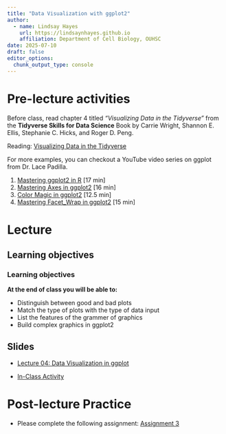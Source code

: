 ```yaml
---
title: "Data Visualization with ggplot2"
author: 
  - name: Lindsay Hayes
    url: https://lindsaynhayes.github.io
    affiliation: Department of Cell Biology, OUHSC
date: 2025-07-10
draft: false
editor_options: 
  chunk_output_type: console
---
```


# Pre-lecture activities

Before class, read chapter 4 titled *"Visualizing Data in the Tidyverse"* from the **Tidyverse Skills for Data Science** Book by Carrie Wright, Shannon E. Ellis, Stephanie C. Hicks, and Roger D. Peng.

Reading: [Visualizing Data in the Tidyverse](https://jhudatascience.org/tidyversecourse/dataviz.html)

For more examples, you can checkout a YouTube video series on ggplot from Dr. Lace Padilla.

1. [Mastering ggplot2 in R](https://youtu.be/iYGDhcNCWDI?si=npvVMpihW-0puqy1)     [17 min]
2. [Mastering Axes in ggplot2](https://youtu.be/Iw3LEa7nxQE?si=B0UTEifi9y1-vLIz)  [16 min]
3. [Color Magic in ggplot2](https://youtu.be/50o5UQHbkdI?si=WeGH8WBP2pNRkTsz)     [12.5 min]
4. [Mastering Facet_Wrap in ggplot2](https://youtu.be/U7i5FozHkW8?si=7wkiGp65r_lQgdit) [15 min]


# Lecture

## Learning objectives

::: callout-note
### Learning objectives

**At the end of class you will be able to:**

-   Distinguish between good and bad plots
-   Match the type of plots with the type of data input
-   List the features of the grammer of graphics
-   Build complex graphics in ggplot2

:::

## Slides

-   [Lecture 04: Data Visualization in ggplot](https://docs.google.com/presentation/d/1zNF0ai86dW9eLUCRKn1eRx1YoD4RD0CmGsN_gBSduXI/edit?slide=id.g32d8d3ac599_0_501#slide=id.g32d8d3ac599_0_501)

-   [In-Class Activity](https://lindsaynhayes.github.io/introR2025/activities/classwork04/classwork_L04.html)

# Post-lecture Practice

- Please complete the following assignment: [Assignment 3](https://lindsaynhayes.github.io/introR2025/projects/index_A03.html){target="_blank"}
